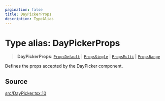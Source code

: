 ```yaml
---
pagination: false
title: DayPickerProps
description: TypeAlias
---
```


# Type alias: DayPickerProps

> **DayPickerProps**: [`PropsDefault`](/api/latest/interfaces/PropsDefault.mdx) \| [`PropsSingle`](/api/latest/interfaces/PropsSingle.mdx) \| [`PropsMulti`](/api/latest/interfaces/PropsMulti.mdx) \| [`PropsRange`](/api/latest/interfaces/PropsRange.mdx)

Defines the props accepted by the DayPicker component.

## Source

[src/DayPicker.tsx:10](https://github.com/gpbl/react-day-picker/blob/575f9be39/src/DayPicker.tsx#L10)
